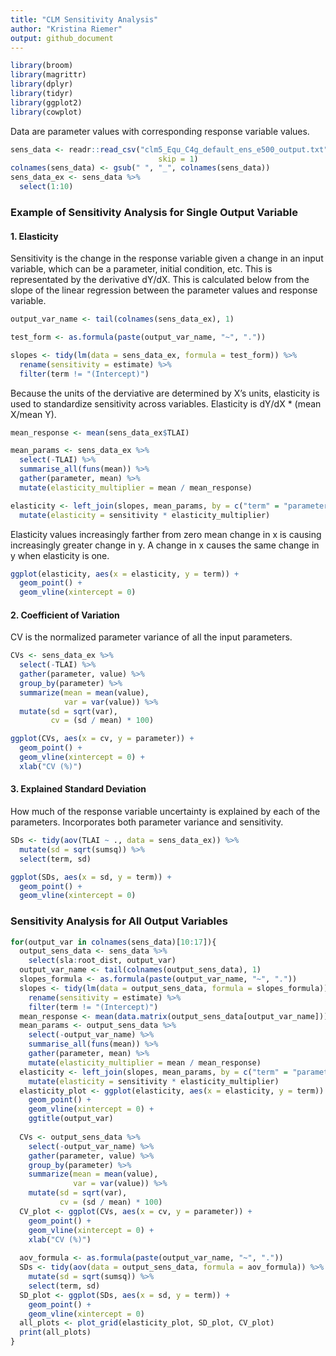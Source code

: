 ```yaml
---
title: "CLM Sensitivity Analysis"
author: "Kristina Riemer"
output: github_document
---
```


```r
library(broom)
library(magrittr)
library(dplyr)
library(tidyr)
library(ggplot2)
library(cowplot)
```

Data are parameter values with corresponding response variable values. 

```r
sens_data <- readr::read_csv("clm5_Equ_C4g_default_ens_e500_output.txt", 
                                 skip = 1)
colnames(sens_data) <- gsub(" ", "_", colnames(sens_data))
sens_data_ex <- sens_data %>% 
  select(1:10)
```
### Example of Sensitivity Analysis for Single Output Variable

#### 1. Elasticity

Sensitivity is the change in the response variable given a change in an input variable, which can be a parameter, initial condition, etc. This is representated by the derivative dY/dX. This is calculated below from the slope of the linear regression between the parameter values and response variable. 

```r
output_var_name <- tail(colnames(sens_data_ex), 1)

test_form <- as.formula(paste(output_var_name, "~", "."))

slopes <- tidy(lm(data = sens_data_ex, formula = test_form)) %>% 
  rename(sensitivity = estimate) %>% 
  filter(term != "(Intercept)")
```

Because the units of the derviative are determined by X's units, elasticity is used to standardize sensitivity across variables. Elasticity is dY/dX * (mean X/mean Y). 

```r
mean_response <- mean(sens_data_ex$TLAI)

mean_params <- sens_data_ex %>% 
  select(-TLAI) %>% 
  summarise_all(funs(mean)) %>% 
  gather(parameter, mean) %>% 
  mutate(elasticity_multiplier = mean / mean_response)

elasticity <- left_join(slopes, mean_params, by = c("term" = "parameter")) %>% 
  mutate(elasticity = sensitivity * elasticity_multiplier)
```

Elasticity values increasingly farther from zero mean change in x is causing increasingly greater change in y. A change in x causes the same change in y when elasticity is one. 

```r
ggplot(elasticity, aes(x = elasticity, y = term)) +
  geom_point() +
  geom_vline(xintercept = 0)
```

#### 2. Coefficient of Variation

CV is the normalized parameter variance of all the input parameters. 

```r
CVs <- sens_data_ex %>% 
  select(-TLAI) %>% 
  gather(parameter, value) %>% 
  group_by(parameter) %>% 
  summarize(mean = mean(value), 
            var = var(value)) %>% 
  mutate(sd = sqrt(var), 
         cv = (sd / mean) * 100)
```

```r
ggplot(CVs, aes(x = cv, y = parameter)) +
  geom_point() +
  geom_vline(xintercept = 0) +
  xlab("CV (%)")
```

#### 3. Explained Standard Deviation

How much of the response variable uncertainty is explained by each of the parameters. Incorporates both parameter variance and sensitivity. 

```r
SDs <- tidy(aov(TLAI ~ ., data = sens_data_ex)) %>% 
  mutate(sd = sqrt(sumsq)) %>% 
  select(term, sd)
```

```r
ggplot(SDs, aes(x = sd, y = term)) +
  geom_point() +
  geom_vline(xintercept = 0)
```

### Sensitivity Analysis for All Output Variables


```r
for(output_var in colnames(sens_data)[10:17]){
  output_sens_data <- sens_data %>% 
    select(sla:root_dist, output_var)
  output_var_name <- tail(colnames(output_sens_data), 1)
  slopes_formula <- as.formula(paste(output_var_name, "~", "."))
  slopes <- tidy(lm(data = output_sens_data, formula = slopes_formula)) %>%
    rename(sensitivity = estimate) %>%
    filter(term != "(Intercept)")
  mean_response <- mean(data.matrix(output_sens_data[output_var_name]))
  mean_params <- output_sens_data %>%
    select(-output_var_name) %>%
    summarise_all(funs(mean)) %>%
    gather(parameter, mean) %>%
    mutate(elasticity_multiplier = mean / mean_response)
  elasticity <- left_join(slopes, mean_params, by = c("term" = "parameter")) %>%
    mutate(elasticity = sensitivity * elasticity_multiplier)
  elasticity_plot <- ggplot(elasticity, aes(x = elasticity, y = term)) +
    geom_point() +
    geom_vline(xintercept = 0) +
    ggtitle(output_var)
  
  CVs <- output_sens_data %>%
    select(-output_var_name) %>%
    gather(parameter, value) %>%
    group_by(parameter) %>%
    summarize(mean = mean(value),
              var = var(value)) %>%
    mutate(sd = sqrt(var),
           cv = (sd / mean) * 100)
  CV_plot <- ggplot(CVs, aes(x = cv, y = parameter)) +
    geom_point() +
    geom_vline(xintercept = 0) +
    xlab("CV (%)")
  
  aov_formula <- as.formula(paste(output_var_name, "~", "."))
  SDs <- tidy(aov(data = output_sens_data, formula = aov_formula)) %>%
    mutate(sd = sqrt(sumsq)) %>%
    select(term, sd)
  SD_plot <- ggplot(SDs, aes(x = sd, y = term)) +
    geom_point() +
    geom_vline(xintercept = 0)
  all_plots <- plot_grid(elasticity_plot, SD_plot, CV_plot)
  print(all_plots)
}

```


